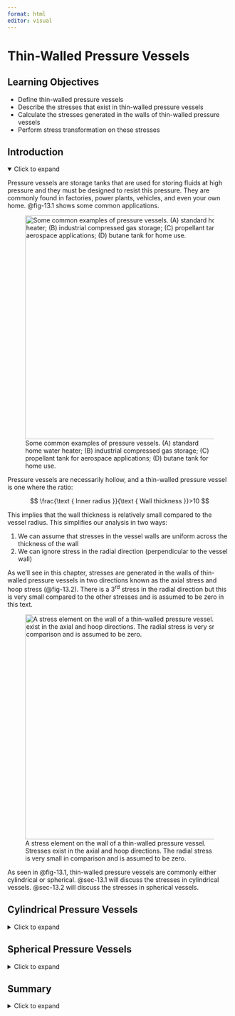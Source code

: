 ```yaml
---
format: html
editor: visual
---
```


# Thin-Walled Pressure Vessels {#sec-thin-walled-pressure-vessels}

::: {.callout-note icon="false"}
## Learning Objectives

-   Define thin-walled pressure vessels
-   Describe the stresses that exist in thin-walled pressure vessels
-   Calculate the stresses generated in the walls of thin-walled pressure vessels
-   Perform stress transformation on these stresses
:::

## Introduction {.unnumbered}

<details open>

<summary>Click to expand</summary>

Pressure vessels are storage tanks that are used for storing fluids at high pressure and they must be designed to resist this pressure. They are commonly found in factories, power plants, vehicles, and even your own home. @fig-13.1 shows some common applications.

![Some common examples of pressure vessels. (A) standard home water heater; (B) industrial compressed gas storage; (C) propellant tank for aerospace applications; (D) butane tank for home use.](images/CH13%20PNGs/figure%2013.1.png){#fig-13.1 fig-align="center" width="502"}

Pressure vessels are necessarily hollow, and a thin-walled pressure vessel is one where the ratio:

$$
\frac{\text { Inner radius }}{\text { Wall thickness }}>10
$$

This implies that the wall thickness is relatively small compared to the vessel radius. This simplifies our analysis in two ways:

1.  We can assume that stresses in the vessel walls are uniform across the thickness of the wall
2.  We can ignore stress in the radial direction (perpendicular to the vessel wall)

As we’ll see in this chapter, stresses are generated in the walls of thin-walled pressure vessels in two directions known as the axial stress and hoop stress (@fig-13.2). There is a 3^rd^ stress in the radial direction but this is very small compared to the other stresses and is assumed to be zero in this text.

![A stress element on the wall of a thin-walled pressure vessel. Stresses exist in the axial and hoop directions. The radial stress is very small in comparison and is assumed to be zero.](images/CH13%20PNGs/figure%2013.2.png){#fig-13.2 fig-align="center" width="505"}

As seen in @fig-13.1, thin-walled pressure vessels are commonly either cylindrical or spherical. @sec-13.1 will discuss the stresses in cylindrical vessels. @sec-13.2 will discuss the stresses in spherical vessels.

</details>

## Cylindrical Pressure Vessels {#sec-13.1}

<details>

<summary>Click to expand</summary>

The equations stresses in the wall of a cylindrical pressure vessel can be derived with the help of a free body diagram. Let’s cut a cross-section through our vessel to expose the fluid inside (@fig-13.3).

![Cross-section through the cylindrical vessel showing the axial stress in the walls (𝜎𝐴) and the fluid pressure P.](images/CH13%20PNGs/figure%2013.3.png){#fig-13.3 fig-align="center" width="598"}

There will be an axial stress from the internal fluid pressure (P) and an axial stress in the walls of the vessel (𝜎~𝐴~). Since $\text{stress}=\frac{\text { force }}{\text { area }}$ we can determine the two forces. The fluid pressure acts over a circular area $A=\pi r_i^2$. The stress in the walls acts over an area equal to the circumference of the vessel multiplied by the wall thickness, $A=2 \pi r_i t$.

By equilibrium:

$$
\sum F_x=\left(\sigma_A\right)\left(2 \pi r_i t\right)-(P)\left(\pi r_i^2\right)=0 \\
$$

$$
\boxed{\sigma_A=\frac{P r_i}{2 t}}
$$ {#eq-13.1}

| *where*
| *𝜎𝐴 = Axial stress in the wall of the vessel \[Pa, psi\]*
| *P = Fluid pressure inside the vessel \[Pa, psi\]*
| *ri = Inner radius of the vessel \[m, in.\]*

*t = Wall thickness of the vessel \[m, in.\]*

Similarly there will be a stress in the lateral direction, referred to as the hoop stress 𝜎~H~. Let’s cut a vertical cross-section (@fig-13.4) to derive an equation for this stress.

![Cross-section through the cylindrical vessel showing the hoop stress in the walls (𝜎~H~) and the fluid pressure P.](images/CH13%20PNGs/figure%2013.4.png){#fig-13.4 fig-align="center" width="509"}

There will again be a stress from the internal fluid pressure (P) and a stress in the walls of the vessel (𝜎~H~). The fluid pressure acts over an area of $A=2 r_i L$. The stress in the walls acts over an area of $A=2 t L$.

By equilibrium:

$$
\sum F_x=\left(\sigma_H\right)(2 t L)-(P)\left(2 r_i L\right)=0 \\
$$

$$
\boxed{\sigma_H=\frac{P r_i}{t}}
$$ {#eq-13.2}

| *where*
| *𝜎~H~ = Hoop stress in the wall of the vessel \[Pa, psi\]*
| *P = Fluid pressure inside the vessel \[Pa, psi\]*
| *r~i~ = Inner radius of the vessel \[m, in.\]*

*t = Wall thickness of the vessel \[m, in.\]*

The internal pressure P is typically reported as the gage pressure, which is defined as the internal pressure minus the atmospheric pressure. This allows us to calculate the stresses directly without needing to account for atmospheric pressure.

Since the radial stress is assumed to be zero, the axial and hoop stresses represent a state of plane stress such as those discussed in @sec-stress-transformation. Further, since there is no shear stress, the axial and hoop stresses represent the principal stresses. Since the hoop stress is larger, this is the first principal stress (𝜎~1~). The axial stress is the second principal stress (𝜎~2~). The third principal stress acts in the radial direction and has already been assumed to be zero. @fig-13.5 shows a plane stress element representing the stresses in the wall of a cylindrical thin-walled pressure vessel.

![The hoop stress represents the first principal stress 𝜎~1~. The axial stress represents the second principal stress 𝜎~2~. There is no shear stress.](images/CH13%20PNGs/figure%2013.5.png){#fig-13.5 fig-align="center" width="497"}

By the methods of @sec-stress-transformation we may perform stress transformation on these stresses. @fig-13.6 shows Mohr’s Circle for the in-plane and out-of-plane stresses.

![Mohr’s Circle for the stresses in the walls of a cylindrical thin-walled pressure vessel, showing principal stresses 𝜎~1~ and 𝜎~2~. The 3rd principal stress 𝜎~3~ = 0.](images/CH13%20PNGs/figure%2013.6.png){#fig-13.6 fig-align="center" width="403"}

Since the two principal stresses are positive and the third principal stress is zero it should be apparent that the maximum in plane shear stress can be determined as:

$$
\tau_{max~in~plane}=\frac{\sigma_1-\sigma_2}{2}
$$

It should also be apparent that the maximum out-of-plane shear stress will be larger and can be calculated from:

$$
\tau_{\max a b s}=\frac{\sigma_1}{2}
$$

@exm-13.1 demonstrates calculation of the principal stresses and maximum in-plane shear stress for a cylindrical thin-walled pressure vessel. @exm-13.2 combine the content from this section with stress transformation from @sec-stress-transformation in order to find the stresses at specific orientations.

::: {.callout-tip collapse="true" icon="false"}
## Example 13.1

::: {#exm-13.1}
<p>

</p>

A cylindrical pressure vessel has an outer diameter of 8 ft and a wall thickness of 2 inches. The vessel contains propane at a gage pressure of 250 psi. Determine the principal stresses and maximum in-plane shear stress in the walls of the vessel.

::: {.callout-tip collapse="true" icon="false"}
## Solution

First determine the inner radius of the vessel. It will be easiest to convert this to inches since the other length units in the problem are given in inches.

Outer radius, $r_o = \frac{8{~ft}}{2} = 4 {~ft} = 48{~in.}$

Inner radius, $r_i = 48{~in.} - 2{~in.} = 46{~in.}$

Now calculate the axial and hoop stresses.

$$
\begin{aligned}
& \sigma_A=\frac{Pr_i}{2t}=\frac{250{~psi} * 46{~in.}}{2 * 2{~in.}}=2,875{~psi} \\
& \sigma_H=\frac{Pr_i}{t}=\frac{250{~psi} * 46{~in.}}{2{~in.}}=5,750{~psi}
\end{aligned}
$$

Since there is no shear stress, these are the principal stresses.

$$
\begin{aligned}
& \sigma_1=5,750{~psi} \\
& \sigma_2=2,875{~psi}
\end{aligned}
$$

Finally, the maximum in-plane shear stress can be found from:

$$
\tau_{max~in~plane}=\frac{\sigma_1-\sigma_2}{2}=\frac{5,750{~psi}-2,875{~psi}}{2}=1,438{~psi}
$$
:::
:::
:::

::: {.callout-tip collapse="true" icon="false"}
## Example 13.2

::: {#exm-13.2}
<p>

</p>

A cylindrical pressure vessel is made by welding steel plate at an angle of 𝜃=25° as shown. The vessel has an outer diameter of 1.5 m and a wall thickness of 40 mm. The vessel contains fluid at a gage pressure of 5 MPa. Determine the normal stress perpendicular to the weld and the shear stress parallel to the weld.

![](images/CH13%20PNGs/example%2013.2%20part%201.png){fig-align="center" width="321"}

::: {.callout-tip collapse="true" icon="false"}
## Solution

First determine the inner radius of the vessel. Wall thickness 𝑡 = 40 𝑚𝑚 = 0.04 𝑚.

Outer radius, $r_o = \frac{1.5{~m}}{2} =0.75{~m}$

Inner radius, $r_i = 0.75{~m} - 0.04{~m} = 0.71{~m}$

Now calculate the axial and hoop stresses.

$$
\begin{aligned}
& \sigma_A=\frac{Pr_i}{2t}=\frac{5{~MPa} * 0.71{~m}}{2 * 0.04{~m}}=44.4{~MPa} \\
& \sigma_H=\frac{Pr_i}{t}=\frac{5{~MPa} * 0.71{`m}}{0.04{~m}}=88.8{~MPa}
\end{aligned}
$$

By the methods of @sec-12.1 we can calculate the normal stress perpendicular to the weld. Draw a stress element of a point on the pressure vessel. The axial stress will act horizontally and the hoop stress vertically for this element.

![](images/CH13%20PNGs/example%2013.2%20part%202.png){fig-align="center" width="313"}

The weld is at an angle of 25° measured counter-clockwise from horizontal. The normal stress perpendicular to this weld is therefore at an angle of 65° clockwise from horizontal. We can determine the normal stress at this orientation from:

$$
\begin{gathered}
\sigma_x^{\prime}=\frac{\sigma_x+\sigma_y}{2}+\frac{\sigma_x-\sigma_y}{2} \cos (2 \theta)+\tau_{x y} \sin (2 \theta) \\
\sigma_x^{\prime}=\frac{44.4{~MPa}+88.8{~MPa}}{2}+\frac{44.4{~MPa}-88.8{~MPa}}{2} \cos \left(2 *-65^{\circ}\right)+0 \\
\sigma_x^{\prime}=66.6{~MPa}-22.2{~MPa}*\cos \left(-130^{\circ}\right) \\
\sigma_x^{\prime}=80.9{~MPa}
\end{gathered}
$$

The shear stress occurs parallel to the weld at an angle of 25° counter-clockwise from the horizontal. We can determine the shear stress at this orientation from:

$$
\begin{gathered}
\tau_{x^{\prime} y^{\prime}}=-\left(\frac{\sigma_x-\sigma_y}{2}\right) \sin (2 \theta)+\tau_{x y} \cos (2 \theta) \\
\tau_{x^{\prime} y^{\prime}}=-\left(\frac{44.4{~MPa}-88.8{~MPa}}{2}\right) \sin \left(2 * 25^{\circ}\right)+0 \\
\tau_{x^{\prime} y^{\prime}}=-\left(\frac{44.4{~MPa}-88.8{~MPa}}{2}\right) \sin \left(2 * 25^{\circ}\right)+0 \\
\tau_{x^{\prime} y^{\prime}}=22.2{~MPa}* \sin \left(50^{\circ}\right) \\
\tau_{x^{\prime} y^{\prime}}=17.0{~MPa}
\end{gathered}
$$
:::
:::
:::

::: {.callout-warning icon="false"}
## Step-by-step: Cylindrical thin-walled pressure vessels

1.  Determine the inner radius, wall thickness, and internal gage pressure for the vessel

2.  Calculate the axial $\left(\sigma_A=\frac{P r_i}{2 t}\right)$ and hoop $\left(\sigma_H=\frac{P r_i}{t}\right)$ stresses—these are the principal stresses

3.  Perform any stress transformation calculations as required
:::

</details>

## Spherical Pressure Vessels {#sec-13.2}

<details>

<summary>Click to expand</summary>

A spherical vessel will yield the same cross-section regardless of the axis it is cut along (@fig-13.7). The stress in the walls of a spherical vessel is the same as the axial stress in a cylindrical vessel.

By equilibrium:

$$
\sum F_x=\left(\sigma_A\right)\left(2 \pi r_i t\right)-(P)\left(\pi r_i^2\right)=0 
$$

$$
\boxed{\sigma_A=\frac{P r_i}{2 t}}
$$ {#eq-13.3}

| *where*
| *𝜎~A~ = Axial stress in the wall of the vessel \[Pa, psi\]*
| *P = Fluid pressure inside the vessel \[Pa, psi\]*
| *r~i~ = Inner radius of the vessel \[m, in.\]*

*t = Wall thickness of the vessel \[m, in.\]*

![Cross-section through the spherical vessel showing the axial stress in the walls (𝜎~A~) and the fluid pressure P.](images/CH13%20PNGs/figure%2013.7.png){#fig-13.7 fig-align="center" width="274"}

In this case, the same stress exists in both principal directions. We will again assume that the radial stress is zero, meaning that these stresses again form a state of plane stress (@fig-13.8). There is again no shear stress, so these stresses are the principal stresses. In this case, the two principal stresses are the same.

![Spherical vessels experience the same axial stress in both principal directions. There is no shear stress.](images/CH13%20PNGs/figure%2013.8.png){#fig-13.8 fig-align="center" width="246"}

Note that these principal stresses are equal to 𝜎~2~ in the cylindrical vessel. As such, spherical vessels are stronger than cylindrical vessels. However, they are also more expensive to manufacture so cylindrical vessels are still very common.

We may again use the methods of @sec-stress-transformation to perform stress transformation. @fig-13.9 shows Mohr’s Circle for the in-plane and out-of-plane stresses.

![Mohr’s Circle for the stresses in the walls of a spherical thin-walled pressure vessel. Principal stresses 𝜎~1~ = 𝜎~2~ and the in-plane circle reduces to a single point. The 3rd principal stress 𝜎~3~ = 0.](images/CH13%20PNGs/figure%2013.9.png){#fig-13.9 fig-align="center" width="418"}

This time 𝜎~1~ = 𝜎~2~ and so the in-plane Mohr’s Circle reduces to a single point. The maximum in-plane shear stress is therefore zero. The maximum out-of-plane shear stress can be calculated from:

$$
\tau_{\max a b s}=\frac{\sigma_1}{2}
$$

@exm-13.3 demonstrates the design of a spherical vessel, based on the allowable stress in the vessel walls.

::: {.callout-tip collapse="true" icon="false"}
## Example 13.3

::: {#exm-13.3}
<p>

</p>

A spherical pressure vessel is made of steel with a yield strength of 250 MPa. The vessel has an outer diameter of 4 meters and a wall thickness of 25 mm. If the factor of safety with respect to yield is 2.5, determine the maximum allowable gage pressure of the fluid within the vessel.

::: {.callout-tip collapse="true" icon="false"}
## Solution

Wall thickness, $𝑡 = 25{~𝑚𝑚} = 0.025{~𝑚}$

Outer radius, $r_o = 2{~m}$

Inner radius, $r_i= 2{~m} - 0.025{~m} = 1.975{~m}$

Start by using the factor of safety to find the maximum allowable stress in the walls of the vessel.

$$
\sigma_{allow}=\frac{250{~MPa}}{2.5}=100{~MPa}
$$

Spherical vessels experience the same stress in both directions:

$$
\sigma_A=\frac{P r_i}{2 t}
$$

Rearrange this equation to solve for P:

$$
\begin{gathered}
P=\frac{\sigma_A * 2 t}{r_i} \\
\\
P=\frac{100{~MPa}*2*0.025{~m}}{1.975{~m}}=2.53{~MPa}
\end{gathered}
$$
:::
:::
:::

::: {.callout-warning icon="false"}
## Step-by-step: **Spherical thin-walled pressure vessels**

1.  Determine the inner radius, wall thickness, and internal gage pressure for the vessel
2.  Calculate the axial stress $\left(\sigma_A=\frac{P r_i}{2 t}\right)$. This stress will be the same in both the horizontal and vertical directions
3.  Perform any stress transformation calculations as required
:::

</details>

## Summary

<details>

<summary>Click to expand</summary>

::: {.callout-note icon="false"}
## Key takeaways

Pressure vessels contain fluids at high pressure. A thin walled pressure vessel is one where $\frac{\text { Inner radius }}{\text { Wall thickness }}>10$.

For thin walled pressure vessels, the stresses in the vessel walls are assumed to be constant across the thickness of the wall and the stress in the radial direction is assumed to be zero. The stresses created in the axial and hoop directions by the fluid pressure are the principal stresses.

Pressure vessels are commonly cylindrical or spherical. Cylindrical vessels experience both axial and hoop stresses. The axial stress is half of the hoop stress. Spherical vessels experience only an axial stress. As such, spherical vessels experience less stress than cylindrical vessels.

There is no shear stress generated in the axial and hoop directions. However, stress transformation can be used to determine both in-plane and out-of-plane shear stresses.
:::

::: {.callout-note icon="false"}
## Key equations

**Cylindrical thin-walled pressure vessels**

Hoop stress:

$$
\sigma_H=\frac{P r_i}{t}=\sigma_1
$$

Axial stress:

$$
\sigma_A=\frac{P r_i}{2 t}=\sigma_2
$$

Maximum in-plane shear stress:

$$
\tau_{max~in~plane}=\frac{\sigma_1-\sigma_2}{2}
$$

Absolute maximum shear stress:

$$
\tau_{\max a b s}=\frac{\sigma_1}{2}
$$

**Spherical thin-walled pressure vessels**

Axial stress:

$$
\sigma_A=\frac{P r_i}{2 t}=\sigma_1=\sigma_2
$$

Absolute maximum shear stress:

$$
\tau_{\max a b s}=\frac{\sigma_1}{2}
$$
:::
